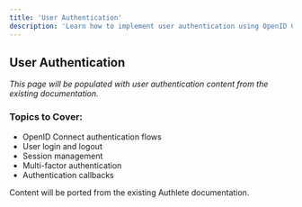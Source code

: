 ```yaml
---
title: 'User Authentication'
description: 'Learn how to implement user authentication using OpenID Connect'
---
```


## User Authentication

*This page will be populated with user authentication content from the existing documentation.*

### Topics to Cover:
- OpenID Connect authentication flows
- User login and logout
- Session management
- Multi-factor authentication
- Authentication callbacks

<Note>
Content will be ported from the existing Authlete documentation.
</Note>
